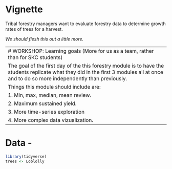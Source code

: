 # Vignette

Tribal forestry managers want to evaluate forestry data to determine growth rates of trees for a harvest. 

*We should flesh this out a little more.*

--------------------------------------------------------------------------------
# WORKSHOP: Learning goals (More for us as a team, rather than for SKC students)

The goal of the first day of the this forestry module is to have the students replicate what they did in the first 3 modules all at once and to do so more independently than previously. 

Things this module should include are: 

1. Min, max, median, mean review.  

2. Maximum sustained yield. 

3. More time-series exploration

4. More complex data vizualization. 

--------------------------------------------------------------------------------

# Data - 

```r
library(tidyverse)
trees <- Loblolly
```

